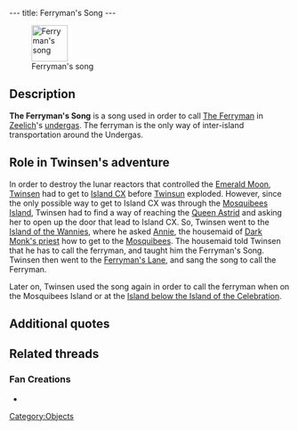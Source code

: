 ---
title: Ferryman's Song
---

[[Image:Song.gif|right|65px|frame|Ferryman's song]]

{{Quote|
Quote=Ferryman if you please,<br>
Take me across the raging seas,<br>
For a few gems, I take your boat,<br>
I cannot swim, I cannot float!!|
Character=The Ferryman's Song}}

==Description==
'''The Ferryman's Song''' is a song used in order to call [[The Ferryman]] in [[Zeelich]]'s [[undergas]]. The ferryman is the only way of inter-island transportation around the Undergas.

==Role in Twinsen's adventure==
In order to destroy the lunar reactors that controlled the [[Emerald Moon]], [[Twinsen]] had to get to [[Island CX]] before [[Twinsun]] exploded. However, since the only possible way to get to Island CX was through the [[Mosquibees Island]], Twinsen had to find a way of reaching the [[Queen Astrid]] and asking her to open up the door that lead to Island CX. So, Twinsen went to the [[Island of the Wannies]], where he asked [[Annie]], the housemaid of [[Dark Monk's priest]] how to get to the [[Mosquibees]]. The housemaid told Twinsen that he has to call the ferryman, and taught him the Ferryman's Song. Twinsen then went to the [[Ferryman's Lane]], and sang the song to call the Ferryman.

Later on, Twinsen used the song again in order to call the ferryman when on the Mosquibees Island or at the [[Island below the Island of the Celebration]].

==Additional quotes==
{{Quote|
Quote=If you sing it at the end of the ferryman's wharf, you will see him emerge from the mist and come to offer to take you to another island.|
Character=Official description}}
{{Quote|
Quote=Of course, it's fairly simple. You have to pay him in gems if you want him to take you. But first you have to call him. To do that, you have to stand at the end of the ferryman's pier and call him with this song. Listen to me and don't forget.|
Character=Annie}}

==Related threads==
===Fan Creations===
* {{thread|id=12511|title=Finally the Ferry man song!}}

[[Category:Objects]]